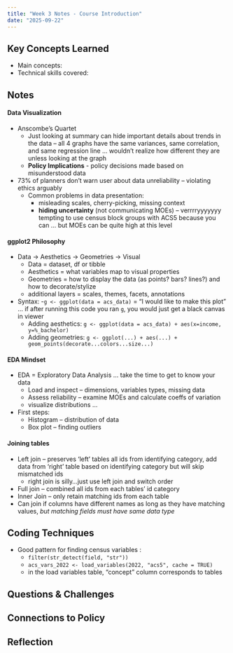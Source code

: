 ```yaml
---
title: "Week 3 Notes - Course Introduction"
date: "2025-09-22"
---
```


## Key Concepts Learned
- Main concepts: 
- Technical skills covered:

## Notes

#### Data Visualization

- Anscombe's Quartet 
  - Just looking at summary can hide important details about trends in the data -- all 4 graphs have the same variances, same correlation, and same regression line ... wouldn't realize how different they are unless looking at the graph 
  - **Policy Implications** - policy decisions made based on misunderstood data
- 73% of planners don't warn user about data unreliability -- violating ethics arguably 
  - Common problems in data presentation:
    - misleading scales, cherry-picking, missing context
    - **hiding uncertainty** (not communicating MOEs) -- verrrryyyyyyy tempting to use census block groups with ACS5 because you can ... but MOEs can be quite high at this level

#### ggplot2 Philosophy

- Data -> Aesthetics -> Geometries -> Visual 
  - Data = dataset, df or tibble
  - Aesthetics = what variables map to visual properties 
  - Geometries = how to display the data (as points? bars? lines?) and how to decorate/stylize 
  - additional layers = scales, themes, facets, annotations
- Syntax: 
  -```g <- ggplot(data = acs_data)``` = "I would like to make this plot" ... if after running this code you ran ```g```, you would just get a black canvas in viewer 
  - Adding aesthetics: ```g <- ggplot(data = acs_data) + aes(x=income, y=%_bachelor)```
  - Adding geometries: ```g <- ggplot(...) + aes(...) + geom_points(decorate...colors...size...)```
  
#### EDA Mindset

- EDA = Exploratory Data Analysis ... take the time to get to know your data 
  - Load and inspect -- dimensions, variables types, missing data 
  - Assess reliability -- examine MOEs and calculate coeffs of variation
  - visualize distributions ... 
- First steps:
  - Histogram -- distribution of data 
  - Box plot -- finding outliers

#### Joining tables 

- Left join -- preserves 'left' tables all ids from identifying category, add data from 'right' table based on identifying category but will skip mismatched ids
	- right join is silly...just use left join and switch order
- Full join -- combined all ids from each tables' id category
- Inner Join -- only retain matching ids from each table
- Can join if columns have different names as long as they have matching values, *but matching fields must have same data type*
  
## Coding Techniques

- Good pattern for finding census variables :
	- ```filter(str_detect(field, "str"))```
	- ```acs_vars_2022 <- load_variables(2022, "acs5", cache = TRUE)```
	- in the load variables table, "concept" column corresponds to tables 


## Questions & Challenges

## Connections to Policy

## Reflection
